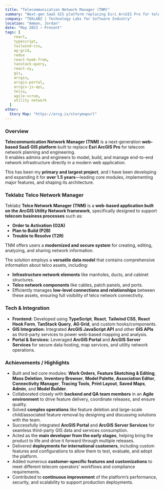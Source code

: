 ```yaml
---
title: "Telecommunication Network Manager (TNM)"
summary: "Next-gen SaaS GIS platform replacing Esri ArcGIS Pro for telecom network planning and engineering."
company: "TEKLABZ | Technology Labs for Software Industry"
location: "Amman, Jordan"
date: "May 2023 – Present"
tags: [
    react,
    typescript,
    tailwind-css,
    ag-grid,
    redux
    react-hook-from,
    tanstack-query,
    react-xy,
    gis,
    arcgis,
    arcgis-portal,
    arcgis-js-api,
    telco,
    agile-scrum,
    utility network
  ]
other:
  Story Map: "https://arcg.is/storymapurl"
---
```


### Overview

**Telecommunication Network Manager (TNM)** is a next-generation **web-based SaaS GIS platform** built to replace **Esri ArcGIS Pro** for telecom network planning and engineering.  
It enables admins and engineers to model, build, and manage end-to-end network infrastructure directly in a modern web application.

This has been my **primary and largest project**, and I have been developing and expanding it for **over 1.5 years**—leading core modules, implementing major features, and shaping its architecture.

### Teklabz Telco Network Manager

Teklabz **Telco Network Manager (TNM)** is a **web-based application built on the ArcGIS Utility Network framework**, specifically designed to support **telecom business processes** such as:

- **Order to Activation (O2A)**
- **Plan to Build (P2B)**
- **Trouble to Resolve (T2R)**

TNM offers users a **modernized and secure system** for creating, editing, analyzing, and sharing network information.

The solution employs a **versatile data model** that contains comprehensive information about telco assets, including:

- **Infrastructure network elements** like manholes, ducts, and cabinet structures.
- **Telco network components** like cables, patch panels, and ports.
- Efficiently manages **low-level connections and relationships** between these assets, ensuring full visibility of telco network connectivity.

### Tech & Integration

- **Frontend:** Developed using **TypeScript**, **React**, **Tailwind CSS**, **React Hook Form**, **TanStack Query**, **AG Grid**, and custom hooks/components.
- **GIS Integration:** Integrated **ArcGIS JavaScript API** and other **GIS APIs** as third-party services to power web-based mapping and analysis.
- **Portal & Services:** Leveraged **ArcGIS Portal** and **ArcGIS Server Services** for secure data hosting, map services, and utility network operations.

### Achievements / Highlights

- Built and led core modules: **Work Orders**, **Feature Sketching & Editing**, **Mass Deletion**, **Inventory Browser**, **Model Palette**, **Association Editor**, **Connectivity Manager**, **Tracing Tools**, **Print Layout**, **Saved Maps**, **Admin**, and **Model Builder**.
- Collaborated closely with **backend and QA team members** in an **Agile environment** to drive feature delivery, coordinate releases, and ensure quality.
- Solved **complex operations** like feature deletion and large-scale child/associated feature removal by designing and discussing solutions with the team.
- Successfully integrated **ArcGIS Portal** and **ArcGIS Server Services** for seamless third-party GIS data and services consumption.
- Acted as the **main developer from the early stages**, helping bring the product to life and drive it forward through multiple releases.
- Delivered **deployments for international customers**, including custom features and configurations to allow them to test, evaluate, and adopt the platform.
- Added numerous **customer-specific features and customizations** to meet different telecom operators’ workflows and compliance requirements.
- Contributed to **continuous improvement** of the platform’s performance, security, and scalability to support production deployments.
